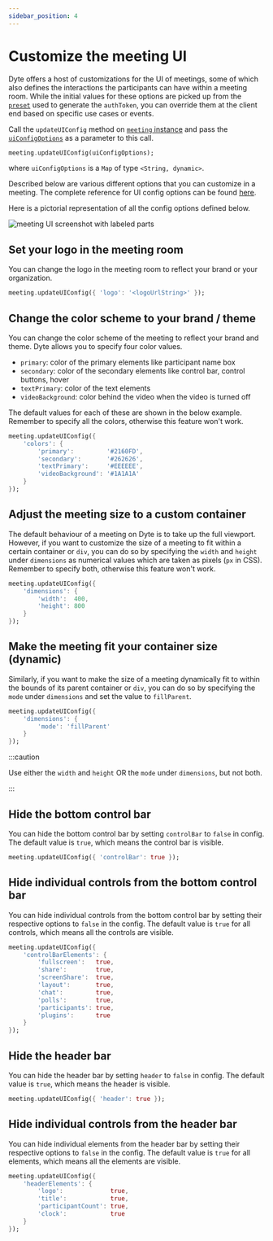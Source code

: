 ```yaml
---
sidebar_position: 4
---
```


# Customize the meeting UI


Dyte offers a host of customizations for the UI of meetings, some of which also defines the interactions the participants can have within a meeting room. While the initial values for these options are picked up from the [`preset`](/docs/home/introduction#glossary) used to generate the `authToken`, you can override them at the client end based on specific use cases or events.

Call the `updateUIConfig` method on [`meeting` instance](./reference/meeting) and pass the [`uiConfigOptions`](./reference/dyte-ui-config) as a parameter to this call.

```dart
meeting.updateUIConfig(uiConfigOptions);
```

where `uiConfigOptions` is a `Map` of type `<String, dynamic>`.

Described below are various different options that you can customize in a meeting. The complete reference for UI config options can be found [here](./reference/dyte-ui-config).

Here is a pictorial representation of all the config options defined below.

![meeting UI screenshot with labeled parts](/ui-customizations/mobile/mobile-meeting-ui.png)

## Set your logo in the meeting room

You can change the logo in the meeting room to reflect your brand or your organization.

```dart
meeting.updateUIConfig({ 'logo': '<logoUrlString>' });
```

## Change the color scheme to your brand / theme

You can change the color scheme of the meeting to reflect your brand and theme. Dyte allows you to specify four color values.

- `primary`: color of the primary elements like participant name box
- `secondary`: color of the secondary elements like control bar, control buttons, hover
- `textPrimary`: color of the text elements
- `videoBackground`: color behind the video when the video is turned off

The default values for each of these are shown in the below example. Remember to specify all the colors, otherwise this feature won't work.

```dart
meeting.updateUIConfig({
    'colors': {
        'primary':         '#2160FD',
        'secondary':       '#262626',
        'textPrimary':     '#EEEEEE',
        'videoBackground': '#1A1A1A'
    }
});
```

<VideoPlayer src="/ui-customizations/mobile/mobile-themes.mp4" mobile />

## Adjust the meeting size to a custom container

The default behaviour of a meeting on Dyte is to take up the full viewport. However, if you want to customize the size of a meeting to fit within a certain container or `div`, you can do so by specifying the `width` and `height` under `dimensions` as numerical values which are taken as pixels (`px` in CSS). Remember to specify both, otherwise this feature won't work.

```dart
meeting.updateUIConfig({
    'dimensions': {
        'width':  400,
        'height': 800
    }
});
```

## Make the meeting fit your container size (dynamic)

Similarly, if you want to make the size of a meeting dynamically fit to within the bounds of its parent container or `div`, you can do so by specifying the `mode` under `dimensions` and set the value to `fillParent`.

```dart
meeting.updateUIConfig({
    'dimensions': {
        'mode': 'fillParent'
    }
});
```

:::caution

Use either the `width` and `height` OR the `mode` under `dimensions`, but not both.

:::

## Hide the bottom control bar

You can hide the bottom control bar by setting `controlBar` to `false` in config. The default value is `true`, which means the control bar is visible.

```dart
meeting.updateUIConfig({ 'controlBar': true });
```

<VideoPlayer src="/ui-customizations/mobile/mobile-control-bar.mp4" mobile />

## Hide individual controls from the bottom control bar

You can hide individual controls from the bottom control bar by setting their respective options to `false` in the config. The default value is `true` for all controls, which means all the controls are visible.

```dart
meeting.updateUIConfig({
    'controlBarElements': {
        'fullscreen':   true,
        'share':        true,
        'screenShare':  true,
        'layout':       true,
        'chat':         true,
        'polls':        true,
        'participants': true,
        'plugins':      true
    }
});
```

<VideoPlayer
  src="/ui-customizations/mobile/mobile-control-bar-elements.mp4"
  mobile
/>

## Hide the header bar

You can hide the header bar by setting `header` to `false` in config. The default value is `true`, which means the header is visible.

```dart
meeting.updateUIConfig({ 'header': true });
```

<VideoPlayer src="/ui-customizations/mobile/mobile-header.mp4" mobile />

## Hide individual controls from the header bar

You can hide individual elements from the header bar by setting their respective options to `false` in the config. The default value is `true` for all elements, which means all the elements are visible.

```dart
meeting.updateUIConfig({
    'headerElements': {
        'logo':             true,
        'title':            true,
        'participantCount': true,
        'clock':            true
    }
});
```

<!-- ## Customize waiting room

If you have enabled waiting room in the `role`, the participant will be put in an empty zone until the host joins and / or lets them in. You can choose the exact HTML to be rendered while the participant is in the waiting room (such as an infographic or play a video or display info about your org) by setting the `element` to a ReactNode or an HTMLElement, and whether the participant sees their own video while in the waiting room using `showSelfVideo` (which is `true` by default).

```dart
meeting.updateUIConfig({
    'waitingRoom': {
        'showSelfVideo': true,
        'element':       ReactNode|HTMLElement
    }
});
``` -->

<!-- ## Add overlay / filter to meeting video

You can add an overlay or filter to the meeting videos. You can add them to the individual participant videos or to the entire meeting grid at once. You would generally need to listen to the meeting events, such as [`roomMessage`](./advanced-usage#send-a-custom-message-to-other-participants-in-the-meeting-p2p-message--data-exchange), to determine when to show an overlay, or you could build your own custom logic around this.

:::info

Adding any overlay disables the context menu (right click) on the video stream(s).

:::

### Meeting grid overlay

You can add overlay to the entire meeting grid, which is the area including all the participant videos. Generally it will be all the area between the header and the control bar.

Use `meeting.grid.setOverlay(ReactNode)` to set overlay on top of the entire video grid. This can be useful for use cases like enabling reactions etc. Simply pass either a React component or a HTML string to the function. Remember to set the width and height to 100% to occupy the full size of the grid.

```javascript
meeting.grid.setOverlay(
  '<canvas id="reaction-1" style="width: 100%; height: 100%;" />'
);
```

To remove, you can simply set the overlay to `null`.

```javascript
meeting.grid.setOverlay(null);
```

### Participant video overlay

[Check this section](./advanced-usage#set-an-overlay--filter-on-the-participant-video). -->
